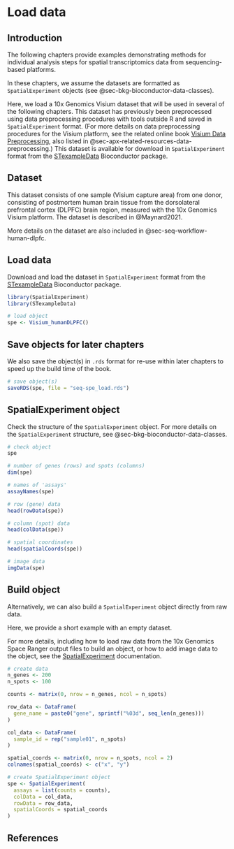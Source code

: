 # Load data {#sec-seq-load-data}

## Introduction

The following chapters provide examples demonstrating methods for individual analysis steps for spatial transcriptomics data from sequencing-based platforms.

In these chapters, we assume the datasets are formatted as `SpatialExperiment` objects (see @sec-bkg-bioconductor-data-classes).

Here, we load a 10x Genomics Visium dataset that will be used in several of the following chapters. This dataset has previously been preprocessed using data preprocessing procedures with tools outside R and saved in `SpatialExperiment` format. (For more details on data preprocessing procedures for the Visium platform, see the related online book [Visium Data Preprocessing](https://lmweber.org/Visium-data-preprocessing/), also listed in @sec-apx-related-resources-data-preprocessing.) This dataset is available for download in `SpatialExperiment` format from the [STexampleData](https://bioconductor.org/packages/STexampleData) Bioconductor package.


## Dataset

This dataset consists of one sample (Visium capture area) from one donor, consisting of postmortem human brain tissue from the dorsolateral prefrontal cortex (DLPFC) brain region, measured with the 10x Genomics Visium platform. The dataset is described in @Maynard2021.

More details on the dataset are also included in @sec-seq-workflow-human-dlpfc.

<!-- To do: additional details on dataset here (from DLPFC workflow chapter) -->


## Load data

Download and load the dataset in `SpatialExperiment` format from the [STexampleData](https://bioconductor.org/packages/STexampleData) Bioconductor package.

```r
library(SpatialExperiment)
library(STexampleData)
```

```r
# load object
spe <- Visium_humanDLPFC()
```


## Save objects for later chapters {#sec-seq-load-data-save-objects}

We also save the object(s) in `.rds` format for re-use within later chapters to speed up the build time of the book.

```r
# save object(s)
saveRDS(spe, file = "seq-spe_load.rds")
```


## SpatialExperiment object

Check the structure of the `SpatialExperiment` object. For more details on the `SpatialExperiment` structure, see @sec-bkg-bioconductor-data-classes.

```r
# check object
spe

# number of genes (rows) and spots (columns)
dim(spe)

# names of 'assays'
assayNames(spe)

# row (gene) data
head(rowData(spe))

# column (spot) data
head(colData(spe))

# spatial coordinates
head(spatialCoords(spe))

# image data
imgData(spe)
```


## Build object

Alternatively, we can also build a `SpatialExperiment` object directly from raw data.

Here, we provide a short example with an empty dataset.

For more details, including how to load raw data from the 10x Genomics Space Ranger output files to build an object, or how to add image data to the object, see the [SpatialExperiment](https://bioconductor.org/packages/SpatialExperiment) documentation.

```r
# create data
n_genes <- 200
n_spots <- 100

counts <- matrix(0, nrow = n_genes, ncol = n_spots)

row_data <- DataFrame(
  gene_name = paste0("gene", sprintf("%03d", seq_len(n_genes)))
)

col_data <- DataFrame(
  sample_id = rep("sample01", n_spots)
)

spatial_coords <- matrix(0, nrow = n_spots, ncol = 2)
colnames(spatial_coords) <- c("x", "y")

# create SpatialExperiment object
spe <- SpatialExperiment(
  assays = list(counts = counts), 
  colData = col_data, 
  rowData = row_data, 
  spatialCoords = spatial_coords
)
```


## References {.unnumbered}

